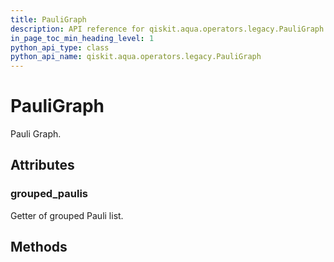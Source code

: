 ```yaml
---
title: PauliGraph
description: API reference for qiskit.aqua.operators.legacy.PauliGraph
in_page_toc_min_heading_level: 1
python_api_type: class
python_api_name: qiskit.aqua.operators.legacy.PauliGraph
---
```


# PauliGraph

<Class id="qiskit.aqua.operators.legacy.PauliGraph" isDedicatedPage={true} github="https://github.com/qiskit-community/qiskit-aqua/tree/stable/0.7/qiskit/aqua/operators/legacy/pauli_graph.py" signature="PauliGraph(paulis, mode='largest-degree')">
  Pauli Graph.

  ## Attributes

  ### grouped\_paulis

  <Attribute id="qiskit.aqua.operators.legacy.PauliGraph.grouped_paulis" name="grouped_paulis">
    Getter of grouped Pauli list.
  </Attribute>

  ## Methods

  |   |
  | - |
</Class>

